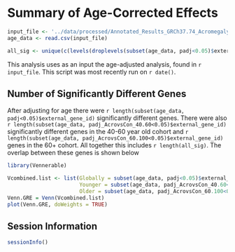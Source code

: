 Summary of Age-Corrected Effects
========================================================

```r
input_file <- '../data/processed/Annotated_Results_GRCh37.74_Acromegaly_age.csv'
age_data <- read.csv(input_file)

all_sig <- unique(c(levels(droplevels(subset(age_data, padj<0.05)$external_gene_id)), levels(droplevels(subset(age_data, padj_AcrovsCon_40.60<0.05)$external_gene_id)), levels(droplevels(subset(age_data, padj_AcrovsCon_60.100<0.05)$external_gene_id))))
```

This analysis uses as an input the age-adjusted analysis, found in `r input_file`.  This script was most recently run on `r date()`.  

Number of Significantly Different Genes
----------------------------------------

After adjusting for age there were `r length(subset(age_data, padj<0.05)$external_gene_id)` significantly different genes.  There were also `r length(subset(age_data, padj_AcrovsCon_40.60<0.05)$external_gene_id)` significantly different genes in the 40-60 year old cohort and `r length(subset(age_data, padj_AcrovsCon_60.100<0.05)$external_gene_id)` genes in the 60+ cohort.  All together this includes `r length(all_sig)`.  The overlap between these genes is shown below

```r
library(Vennerable)

Vcombined.list <- list(Globally = subset(age_data, padj<0.05)$external_gene_id, 
                       Younger = subset(age_data, padj_AcrovsCon_40.60<0.05)$external_gene_id, 
                       Older = subset(age_data, padj_AcrovsCon_60.100<0.05)$external_gene_id)
Venn.GRE = Venn(Vcombined.list)
plot(Venn.GRE, doWeights = TRUE)

```

Session Information
-------------------
```r
sessionInfo()
```

